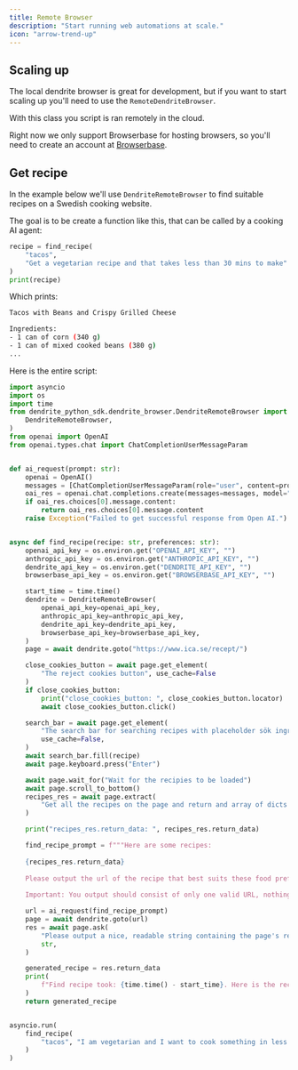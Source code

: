 ```yaml
---
title: Remote Browser
description: "Start running web automations at scale."
icon: "arrow-trend-up"
---
```


## Scaling up

The local dendrite browser is great for development, but if you want to start scaling up you'll need to use the `RemoteDendriteBrowser`.

With this class you script is ran remotely in the cloud.

Right now we only support Browserbase for hosting browsers, so you'll need to create an account at [Browserbase](https://www.browserbase.com/playground). 

## Get recipe

In the example below we'll use `DendriteRemoteBrowser` to find suitable recipes on a Swedish cooking website.

The goal is to be create a function like this, that can be called by a cooking AI agent:

```py
recipe = find_recipe(
    "tacos", 
    "Get a vegetarian recipe and that takes less than 30 mins to make"
)
print(recipe)
```

Which prints:

```bash 
Tacos with Beans and Crispy Grilled Cheese

Ingredients:
- 1 can of corn (340 g)
- 1 can of mixed cooked beans (380 g)
...
```

Here is the entire script:

```py remote_browser.py
import asyncio
import os
import time
from dendrite_python_sdk.dendrite_browser.DendriteRemoteBrowser import (
    DendriteRemoteBrowser,
)
from openai import OpenAI
from openai.types.chat import ChatCompletionUserMessageParam


def ai_request(prompt: str):
    openai = OpenAI()
    messages = [ChatCompletionUserMessageParam(role="user", content=prompt)]
    oai_res = openai.chat.completions.create(messages=messages, model="gpt-4o-mini")
    if oai_res.choices[0].message.content:
        return oai_res.choices[0].message.content
    raise Exception("Failed to get successful response from Open AI.")


async def find_recipe(recipe: str, preferences: str):
    openai_api_key = os.environ.get("OPENAI_API_KEY", "")
    anthropic_api_key = os.environ.get("ANTHROPIC_API_KEY", "")
    dendrite_api_key = os.environ.get("DENDRITE_API_KEY", "")
    browserbase_api_key = os.environ.get("BROWSERBASE_API_KEY", "")

    start_time = time.time()
    dendrite = DendriteRemoteBrowser(
        openai_api_key=openai_api_key,
        anthropic_api_key=anthropic_api_key,
        dendrite_api_key=dendrite_api_key,
        browserbase_api_key=browserbase_api_key,
    )
    page = await dendrite.goto("https://www.ica.se/recept/")

    close_cookies_button = await page.get_element(
        "The reject cookies button", use_cache=False
    )
    if close_cookies_button:
        print("close_cookies_button: ", close_cookies_button.locator)
        await close_cookies_button.click()

    search_bar = await page.get_element(
        "The search bar for searching recipes with placeholder sök ingrediens etc",
        use_cache=False,
    )
    await search_bar.fill(recipe)
    await page.keyboard.press("Enter")

    await page.wait_for("Wait for the recipies to be loaded")
    await page.scroll_to_bottom()
    recipes_res = await page.extract(
        "Get all the recipes on the page and return and array of dicts like this {{name: str, time_to_make: str, url_to_recipe: str}}"
    )

    print("recipes_res.return_data: ", recipes_res.return_data)

    find_recipe_prompt = f"""Here are some recipes:
    
    {recipes_res.return_data}
    
    Please output the url of the recipe that best suits these food preferences: {preferences}. 
    
    Important: You output should consist of only one valid URL, nothing else, pick the one that best suits my preferences."""

    url = ai_request(find_recipe_prompt)
    page = await dendrite.goto(url)
    res = await page.ask(
        "Please output a nice, readable string containing the page's recipe that contains a header for ingredients and one for the steps in English.",
        str,
    )

    generated_recipe = res.return_data
    print(
        f"Find recipe took: {time.time() - start_time}. Here is the recipe:\n\n{generated_recipe}"
    )
    return generated_recipe


asyncio.run(
    find_recipe(
        "tacos", "I am vegetarian and I want to cook something in less than 30 mins"
    )
)
```